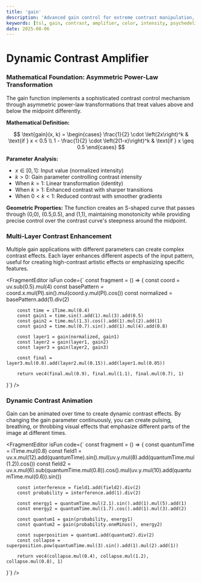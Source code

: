 ```yaml
---
title: 'gain'
description: 'Advanced gain control for extreme contrast manipulation, color intensity amplification, and psychedelic visual transformations'
keywords: [tsl, gain, contrast, amplifier, color, intensity, psychedelic, transformation]
date: 2025-08-06
---
```



# Dynamic Contrast Amplifier

### Mathematical Foundation: Asymmetric Power-Law Transformation

The gain function implements a sophisticated contrast control mechanism through asymmetric power-law transformations that treat values above and below the midpoint differently.

**Mathematical Definition:**

$$
\text{gain}(x, k) = \begin{cases}
\frac{1}{2} \cdot \left(2x\right)^k & \text{if } x < 0.5 \\
1 - \frac{1}{2} \cdot \left(2(1-x)\right)^k & \text{if } x \geq 0.5
\end{cases}
$$

**Parameter Analysis:**

- $x \in [0, 1]$: Input value (normalized intensity)
- $k > 0$: Gain parameter controlling contrast intensity
- When $k = 1$: Linear transformation (identity)
- When $k > 1$: Enhanced contrast with sharper transitions
- When $0 < k < 1$: Reduced contrast with smoother gradients

**Geometric Properties:**
The function creates an S-shaped curve that passes through (0,0), (0.5,0.5), and (1,1), maintaining monotonicity while providing precise control over the contrast curve's steepness around the midpoint.

### Multi-Layer Contrast Enhancement

Multiple gain applications with different parameters can create complex contrast effects. Each layer enhances different aspects of the input pattern, useful for creating high-contrast artistic effects or emphasizing specific features.

<FragmentEditor
        isFun
        code={`
const fragment = () => {
        const coord = uv.sub(0.5).mul(4)
        const basePattern = coord.x.mul(PI).sin().mul(coord.y.mul(PI).cos())
        const normalized = basePattern.add(1).div(2)

        const time = iTime.mul(0.4)
        const gain1 = time.sin().add(1).mul(3).add(0.5)
        const gain2 = time.mul(1.3).cos().add(1).mul(2).add(1)
        const gain3 = time.mul(0.7).sin().add(1).mul(4).add(0.8)

        const layer1 = gain(normalized, gain1)
        const layer2 = gain(layer1, gain2)
        const layer3 = gain(layer2, gain3)

        const final = layer3.mul(0.8).add(layer2.mul(0.15)).add(layer1.mul(0.05))

        return vec4(final.mul(0.9), final.mul(1.1), final.mul(0.7), 1)

}`}
/>

### Dynamic Contrast Animation

Gain can be animated over time to create dynamic contrast effects. By changing the gain parameter continuously, you can create pulsing, breathing, or throbbing visual effects that emphasize different parts of the image at different times.

<FragmentEditor
        isFun
        code={`
const fragment = () => {
        const quantumTime = iTime.mul(0.8)
        const field1 = uv.x.mul(12).add(quantumTime).sin().mul(uv.y.mul(8).add(quantumTime.mul(1.2)).cos())
        const field2 = uv.x.mul(6).sub(quantumTime.mul(0.8)).cos().mul(uv.y.mul(10).add(quantumTime.mul(0.6)).sin())

        const interference = field1.add(field2).div(2)
        const probability = interference.add(1).div(2)

        const energy1 = quantumTime.mul(2.1).sin().add(1).mul(5).add(1)
        const energy2 = quantumTime.mul(1.7).cos().add(1).mul(3).add(2)

        const quantum1 = gain(probability, energy1)
        const quantum2 = gain(probability.oneMinus(), energy2)

        const superposition = quantum1.add(quantum2).div(2)
        const collapse = superposition.pow(quantumTime.mul(3).sin().add(1).mul(2).add(1))

        return vec4(collapse.mul(0.4), collapse.mul(1.2), collapse.mul(0.8), 1)

}`}
/>
